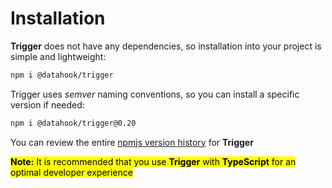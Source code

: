 # Installation

**Trigger** does not have any dependencies, so installation into your project is simple and lightweight:

```bash
npm i @datahook/trigger
```

Trigger uses *semver* naming conventions, so you can install a specific version if needed:

```bash
npm i @datahook/trigger@0.20
```

You can review the entire [npmjs version history](https://www.npmjs.com/package/@datahook/trigger?activeTab=versions) for **Trigger**

<mark>**Note:** It is recommended that you use **Trigger** with **TypeScript** for an optimal developer experience</mark>